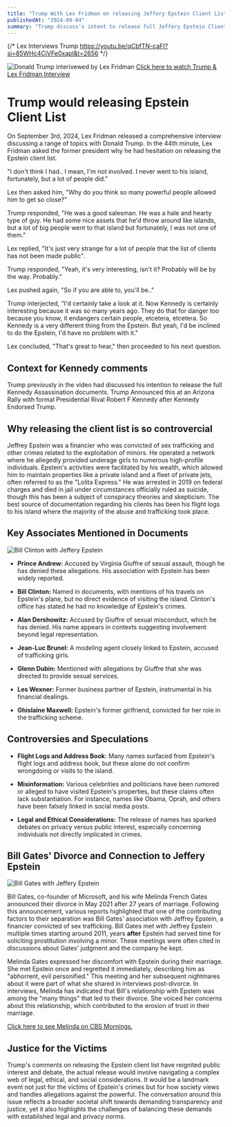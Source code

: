 ```yaml
---
title: "Trump With Lex Fridman on releasing Jeffery Epstein Client List: 'yeah I'd be inclined to'"
publishedAt: "2024-09-04"
summary: "Trump discuss's intent to release full Jeffery Epstein Client List."
---
```

{/* Lex Interviews Trump https://youtu.be/qCbfTN-caFI?si=85WHc4CjVFe0xapI&t=2656 */}

![Donald Trump interivewed by Lex Fridman](https://i.imgur.com/tpo6QLz.jpeg)
[Click here to watch Trump & Lex Fridman Interview](https://youtu.be/qCbfTN-caFI?si=85WHc4CjVFe0xapI&t=2656)

# Trump would releasing Epstein Client List

On September 3rd, 2024, Lex Fridman released a comprehensive interview discussing a range of topics with Donald Trump. In the 44th minute, Lex Fridman asked the former president why he had hesitation on releasing the Epstein client list.

"I don't think I had.. I mean, I'm not involved. I never went to his island, fortunately, but a lot of people did."

Lex then asked him, "Why do you think so many powerful people allowed him to get so close?"

Trump responded, "He was a good salesman. He was a hale and hearty type of guy. He had some nice assets that he'd throw around like islands, but a lot of big people went to that island but fortunately, I was not one of them."

Lex replied, "It's just very strange for a lot of people that the list of clients has not been made public".

Trump responded, "Yeah, it's very interesting, isn't it? Probably will be by the way. Probably."

Lex pushed again, "So if you are able to, you'll be.."

Trump interjected, "I'd certainly take a look at it. Now Kennedy is certainly interesting because it was so many years ago. They do that for danger too because you know, it endangers certain people, etcetera, etcetera. So Kennedy is a very different thing from the Epstein. But yeah, I'd be inclined to do the Epstein, I'd have no problem with it."

Lex concluded, "That's great to hear," then proceeded to his next question.
## Context for Kennedy comments

Trump previously in the video had discussed his intention to release the full Kennedy Assassination documents. Trump Announced this at an Arizona Rally with formal Presidential Rival Robert F Kennedy after Kennedy Endorsed Trump.

## Why releasing the client list is so controvercial 

Jeffrey Epstein was a financier who was convicted of sex trafficking and other crimes related to the exploitation of minors. He operated a network where he allegedly provided underage girls to numerous high-profile individuals. Epstein's activities were facilitated by his wealth, which allowed him to maintain properties like a private island and a fleet of private jets,
often referred to as the "Lolita Express." He was arrested in 2019 on federal charges and died in jail under circumstances officially ruled as suicide, though this has been a subject of conspiracy theories and skepticism. The best source of documentation regarding his clients has been his flight logs to his island where the majority of the abuse and trafficking took place.

## Key Associates Mentioned in Documents
![Bill Clinton with Jeffery Epstein](http://tiny.cc/ylskzz)

- **Prince Andrew:** Accused by Virginia Giuffre of sexual assault, though he has denied these allegations. His association with Epstein has been widely reported.

- **Bill Clinton:** Named in documents, with mentions of his travels on Epstein's plane, but no direct evidence of visiting the island. Clinton's office has stated he had no knowledge of Epstein's crimes.

- **Alan Dershowitz:** Accused by Giuffre of sexual misconduct, which he has denied. His name appears in contexts suggesting involvement beyond legal representation.

- **Jean-Luc Brunel:** A modeling agent closely linked to Epstein, accused of trafficking girls.

- **Glenn Dubin:** Mentioned with allegations by Giuffre that she was directed to provide sexual services.

- **Les Wexner:** Former business partner of Epstein, instrumental in his financial dealings.

- **Ghislaine Maxwell:** Epstein's former girlfriend, convicted for her role in the trafficking scheme.

## Controversies and Speculations

- **Flight Logs and Address Book:** Many names surfaced from Epstein's flight logs and address book, but these alone do not confirm wrongdoing or visits to the island.

- **Misinformation:** Various celebrities and politicians have been rumored or alleged to have visited Epstein's properties, but these claims often lack substantiation. For instance, names like Obama, Oprah, and others have been falsely linked in social media posts.

- **Legal and Ethical Considerations:** The release of names has sparked debates on privacy versus public interest, especially concerning individuals not directly implicated in crimes.

## Bill Gates' Divorce and Connection to Jeffery Epstein
![Bill Gates with Jeffery Epstein](http://tiny.cc/tlskzz)

Bill Gates, co-founder of Microsoft, and his wife Melinda French Gates announced their divorce in May 2021 after 27 years of marriage. Following this announcement, various reports highlighted that one of the contributing factors to their separation was Bill Gates' association with Jeffrey Epstein, a financier convicted of sex trafficking.
Bill Gates met with Jeffrey Epstein multiple times starting around 2011, years **after** Epstein had served time for soliciting prostitution involving a minor. These meetings were often cited in discussions about Gates' judgment and the company he kept.

Melinda Gates expressed her discomfort with Epstein during their marriage. She met Epstein once and regretted it immediately, describing him as "abhorrent, evil personified." This meeting and her subsequent nightmares about it were part of what she shared in interviews post-divorce.
In interviews, Melinda has indicated that Bill's relationship with Epstein was among the "many things" that led to their divorce. She voiced her concerns about this relationship, which contributed to the erosion of trust in their marriage.

[Click here to see Melinda on CBS Mornings.](https://youtu.be/CTy7P9iEMbg?si=GlBrW78yLwVctKLl&t=88)

## Justice for the Victims

Trump's comments on releasing the Epstein client list have reignited public interest and debate, the actual release would involve navigating a complex web of legal, ethical, and social considerations. It would be a landmark event not just for the victims of Epstein's crimes but for how society views and handles allegations against the powerful. The conversation around this issue reflects a broader societal shift towards demanding transparency and justice, yet it also highlights the challenges of balancing these demands with established legal and privacy norms.
